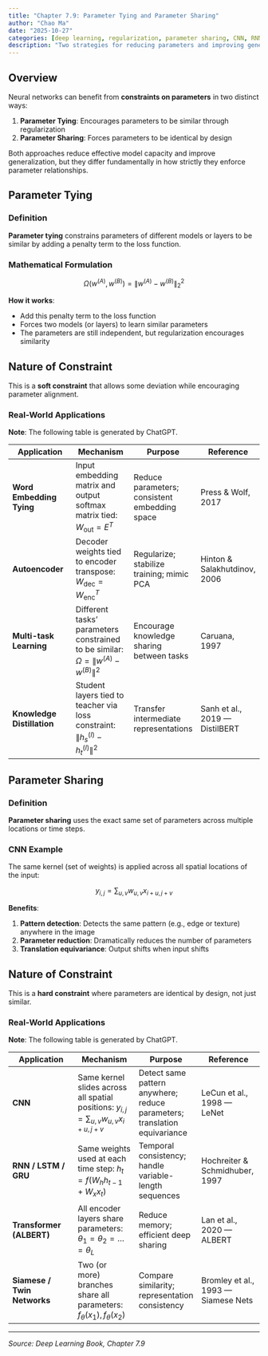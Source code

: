 ```yaml
---
title: "Chapter 7.9: Parameter Tying and Parameter Sharing"
author: "Chao Ma"
date: "2025-10-27"
categories: [deep learning, regularization, parameter sharing, CNN, RNN]
description: "Two strategies for reducing parameters and improving generalization: encouraging similarity vs. enforcing identity"
---
```


## Overview

Neural networks can benefit from **constraints on parameters** in two distinct ways:

1. **Parameter Tying**: Encourages parameters to be similar through regularization
2. **Parameter Sharing**: Forces parameters to be identical by design

Both approaches reduce effective model capacity and improve generalization, but they differ fundamentally in how strictly they enforce parameter relationships.

## Parameter Tying

### Definition

**Parameter tying** constrains parameters of different models or layers to be similar by adding a penalty term to the loss function.

### Mathematical Formulation

$$
\Omega(w^{(A)}, w^{(B)}) = \|w^{(A)} - w^{(B)}\|_2^2
$$

**How it works**:

- Add this penalty term to the loss function
- Forces two models (or layers) to learn similar parameters
- The parameters are still independent, but regularization encourages similarity

::: {.callout-note}
## Nature of Constraint

This is a **soft constraint** that allows some deviation while encouraging parameter alignment.
:::

### Real-World Applications

**Note**: The following table is generated by ChatGPT.

| Application | Mechanism | Purpose | Reference |
|------------|-----------|---------|-----------|
| **Word Embedding Tying** | Input embedding matrix and output softmax matrix tied: $W_{\text{out}} = E^T$ | Reduce parameters; consistent embedding space | Press & Wolf, 2017 |
| **Autoencoder** | Decoder weights tied to encoder transpose: $W_{\text{dec}} = W_{\text{enc}}^T$ | Regularize; stabilize training; mimic PCA | Hinton & Salakhutdinov, 2006 |
| **Multi-task Learning** | Different tasks' parameters constrained to be similar: $\Omega = \|w^{(A)} - w^{(B)}\|^2$ | Encourage knowledge sharing between tasks | Caruana, 1997 |
| **Knowledge Distillation** | Student layers tied to teacher via loss constraint: $\|h_s^{(l)} - h_t^{(l)}\|^2$ | Transfer intermediate representations | Sanh et al., 2019 — DistilBERT |

## Parameter Sharing

### Definition

**Parameter sharing** uses the exact same set of parameters across multiple locations or time steps.

### CNN Example

The same kernel (set of weights) is applied across all spatial locations of the input:

$$
y_{i,j} = \sum_{u,v} w_{u,v} x_{i+u, j+v}
$$

**Benefits**:

1. **Pattern detection**: Detects the same pattern (e.g., edge or texture) anywhere in the image
2. **Parameter reduction**: Dramatically reduces the number of parameters
3. **Translation equivariance**: Output shifts when input shifts

::: {.callout-important}
## Nature of Constraint

This is a **hard constraint** where parameters are identical by design, not just similar.
:::

### Real-World Applications

**Note**: The following table is generated by ChatGPT.

| Application | Mechanism | Purpose | Reference |
|------------|-----------|---------|-----------|
| **CNN** | Same kernel slides across all spatial positions: $y_{i,j} = \sum_{u,v} w_{u,v} x_{i+u, j+v}$ | Detect same pattern anywhere; reduce parameters; translation equivariance | LeCun et al., 1998 — LeNet |
| **RNN / LSTM / GRU** | Same weights used at each time step: $h_t = f(W_h h_{t-1} + W_x x_t)$ | Temporal consistency; handle variable-length sequences | Hochreiter & Schmidhuber, 1997 |
| **Transformer (ALBERT)** | All encoder layers share parameters: $\theta_1 = \theta_2 = \dots = \theta_L$ | Reduce memory; efficient deep sharing | Lan et al., 2020 — ALBERT |
| **Siamese / Twin Networks** | Two (or more) branches share all parameters: $f_\theta(x_1), f_\theta(x_2)$ | Compare similarity; representation consistency | Bromley et al., 1993 — Siamese Nets |

---

*Source: Deep Learning Book, Chapter 7.9*
